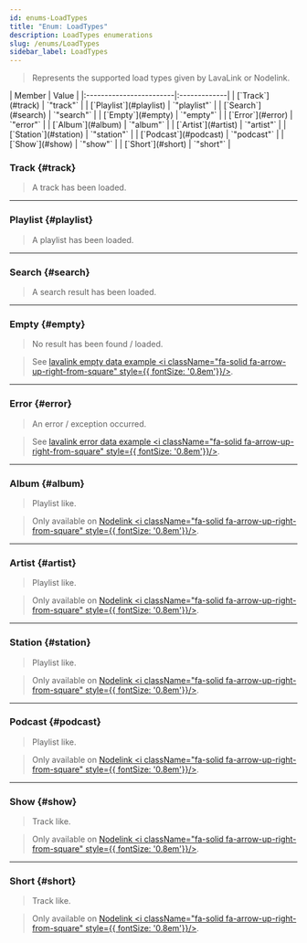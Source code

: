 ```yaml
---
id: enums-LoadTypes
title: "Enum: LoadTypes"
description: LoadTypes enumerations
slug: /enums/LoadTypes
sidebar_label: LoadTypes
---
```



> Represents the supported load types given by LavaLink or Nodelink.

<Tabs>
  <TabItem value="members" label="Enumeration Members" default>
  | Member                  | Value        |
  |:------------------------|:-------------|
  | [`Track`](#track)       | `"track"`    |
  | [`Playlist`](#playlist) | `"playlist"` |
  | [`Search`](#search)     | `"search"`   |
  | [`Empty`](#empty)       | `"empty"`    |
  | [`Error`](#error)       | `"error"`    | 
  | [`Album`](#album)       | `"album"`    | 
  | [`Artist`](#artist)     | `"artist"`   | 
  | [`Station`](#station)   | `"station"`  | 
  | [`Podcast`](#podcast)   | `"podcast"`  | 
  | [`Show`](#show)         | `"show"`     | 
  | [`Short`](#short)       | `"short"`    | 
  </TabItem>
</Tabs>

### Track {#track}

> A track has been loaded.

---

### Playlist {#playlist}

> A playlist has been loaded.

---

### Search {#search}

> A search result has been loaded.

---

### Empty {#empty}

> No result has been found / loaded.

> See [lavalink empty data example <i className="fa-solid fa-arrow-up-right-from-square" style={{ fontSize: '0.8em'}}/>](https://lavalink.dev/api/rest.html#empty-result-data).

---

### Error {#error}

> An error / exception occurred.

> See [lavalink error data example <i className="fa-solid fa-arrow-up-right-from-square" style={{ fontSize: '0.8em'}}/>](https://lavalink.dev/api/rest.html#error-result-data).

---

### Album {#album}

> Playlist like.

> Only available on [Nodelink <i className="fa-solid fa-arrow-up-right-from-square" style={{ fontSize: '0.8em'}}/>](https://github.com/PerformanC/NodeLink).
---

### Artist {#artist}

> Playlist like.

> Only available on [Nodelink <i className="fa-solid fa-arrow-up-right-from-square" style={{ fontSize: '0.8em'}}/>](https://github.com/PerformanC/NodeLink).
---

### Station {#station}

> Playlist like.

> Only available on [Nodelink <i className="fa-solid fa-arrow-up-right-from-square" style={{ fontSize: '0.8em'}}/>](https://github.com/PerformanC/NodeLink).
---

### Podcast {#podcast}

> Playlist like.

> Only available on [Nodelink <i className="fa-solid fa-arrow-up-right-from-square" style={{ fontSize: '0.8em'}}/>](https://github.com/PerformanC/NodeLink).
---

### Show {#show}

> Track like.

> Only available on [Nodelink <i className="fa-solid fa-arrow-up-right-from-square" style={{ fontSize: '0.8em'}}/>](https://github.com/PerformanC/NodeLink).
---

### Short {#short}

> Track like.

> Only available on [Nodelink <i className="fa-solid fa-arrow-up-right-from-square" style={{ fontSize: '0.8em'}}/>](https://github.com/PerformanC/NodeLink).
